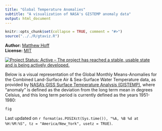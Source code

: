 ```yaml
---
title: "Global Temperature Anomalies"
subtitle: "A visualization of NASA's GISTEMP anomaly data"
output: html_document
---
```


```r
knitr::opts_chunk$set(collapse = TRUE, comment = "#>")
source(".././R/gtaviz.R")
```

**Author:** [Matthew Hoff](https://github.com/mghoff)
<br/>
**License:** [MIT](https://opensource.org/licenses/MIT)
<br/>

[![Project Status: Active – The project has reached a stable, usable state and is being actively developed.](http://www.repostatus.org/badges/latest/active.svg)](https://www.repostatus.org/)

Below is a visual representation of the Global Monthly Means-Anomalies for the Combined Land-Surface Air &
Sea-Surface Water Temperature data, as provided by
[NASA's GISS Surface Temperature Analysis (GISTEMP)](https://data.giss.nasa.gov/gistemp/),
where "anomaly" is defined as the deviation from the long term mean in degrees Celsius,
and this long term period is currently defined as the years 1951-1980:

```r
fig
```

Last updated on `r format(as.POSIXct(Sys.time()), "%A, %B %d at %H:%M:%S", tz = "America/New_York", usetz = TRUE)`.
